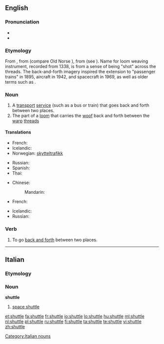 {{wikipedia|dab=Shuttle}}
==English==

===Pronunciation===
* {{rhymes|ʌtəl}}
* {{audio|en-us-shuttle.ogg|Audio (US)}}

===Etymology===
From {{etyl|ang|en}} {{term|scytel||dart, arrow|lang=ang}}, from {{proto|Germanic|skutilaz|lang=en}} (compare Old Norse {{term|skutill||harpoon|lang=non}}), from {{proto|Germanic|skut-|project|title=|lang=en}} (see {{term|shoot|lang=en}}). Name for loom weaving instrument, recorded from 1338, is from a sense of being "shot" across the threads. The back-and-forth imagery inspired the extension to "passenger trains" in 1895, aircraft in 1942, and spacecraft in 1969, as well as older terms such as {{term|shuttlecock|lang=en}}.

===Noun===
{{en-noun}}

# A [[transport]] [[service]] (such as a bus or train) that goes back and forth between two places.
# The part of a [[loom]] that carries the [[woof]] back and forth between the [[warp]] [[thread]]s

====Translations====
{{trans-top|transport service}}
* French: {{t+|fr|navette|f}}
* Icelandic: {{t-|is|skytta|f}}
* Norwegian: [[skytteltrafikk]]
{{trans-mid}}
* Russian: {{t|ru|челнок|m|tr=čelnók|sc=Cyrl}}
* Spanish: {{t+|es|lanzadera}}
* Thai: {{t+|th|กระสวย|tr=kràswǎi}}
{{trans-bottom}}

{{trans-top|part of a loom}}
* Chinese:
*: Mandarin: {{t|zh|梭子|tr=suōzi|sc=Hani}}
* French: {{t+|fr|navette|f}}
{{trans-mid}}
* Icelandic: {{t-|is|skytta|f}}
* Russian: {{t|ru|челнок|m|tr=čelnók|sc=Cyrl}}
{{trans-bottom}}

===Verb===
{{en-verb|shuttl|ing}}

# To go [[back and forth]] between two places.

----
==Italian==

===Etymology===
{{etyl|en|it}}

===Noun===
'''shuttle''' {{m|inv}}

# [[space shuttle]]

[[Category:Italian nouns]]

[[et:shuttle]]
[[fa:shuttle]]
[[fr:shuttle]]
[[io:shuttle]]
[[lo:shuttle]]
[[hu:shuttle]]
[[ml:shuttle]]
[[nl:shuttle]]
[[pl:shuttle]]
[[ru:shuttle]]
[[fi:shuttle]]
[[ta:shuttle]]
[[te:shuttle]]
[[vi:shuttle]]
[[zh:shuttle]]